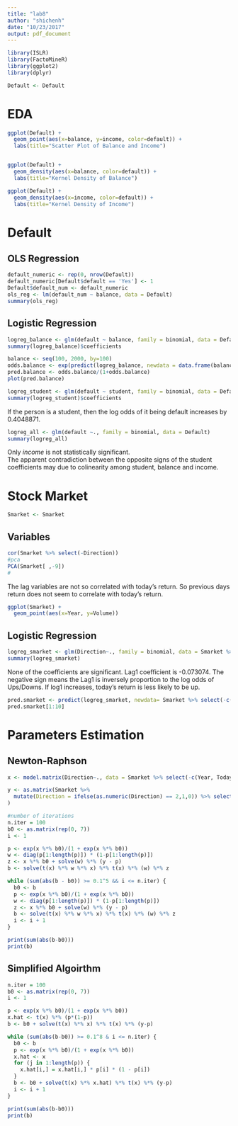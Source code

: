```yaml
---
title: "lab8"
author: "shichenh"
date: "10/23/2017"
output: pdf_document
---
```


```r
library(ISLR)
library(FactoMineR)
library(ggplot2)
library(dplyr)
```

```r
Default <- Default
```

# EDA
```r
ggplot(Default) +
  geom_point(aes(x=balance, y=income, color=default)) +
  labs(title="Scatter Plot of Balance and Income")


ggplot(Default) +
  geom_density(aes(x=balance, color=default)) +
  labs(title="Kernel Density of Balance")

ggplot(Default) +
  geom_density(aes(x=income, color=default)) +
  labs(title="Kernel Density of Income")
```


# Default
## OLS Regression
```r
default_numeric <- rep(0, nrow(Default))
default_numeric[Default$default == 'Yes'] <- 1
Default$default_num <- default_numeric
ols_reg <- lm(default_num ~ balance, data = Default)
summary(ols_reg)
```

## Logistic Regression 
```r
logreg_balance <- glm(default ~ balance, family = binomial, data = Default)
summary(logreg_balance)$coefficients
```

```r
balance <- seq(100, 2000, by=100)
odds.balance <- exp(predict(logreg_balance, newdata = data.frame(balance)))
pred.balance <- odds.balance/(1+odds.balance)
plot(pred.balance)
```
```r
logreg_student <- glm(default ~ student, family = binomial, data = Default)
summary(logreg_student)$coefficients
```

If the person is a student, then the log odds of it being default increases by 0.4048871.

```r
logreg_all <- glm(default ~., family = binomial, data = Default)
summary(logreg_all)
```

Only *income* is not statistically significant.  
The apparent contradiction between the opposite signs of the
student coefficients may due to colinearity among student, balance and income.  

# Stock Market
```r
Smarket <- Smarket
```

## Variables
```r
cor(Smarket %>% select(-Direction))
#pca
PCA(Smarket[ ,-9])
#
```

The lag variables are not so correlated with today's return. So previous days return does not seem to correlate with today's return.

```r
ggplot(Smarket) +
  geom_point(aes(x=Year, y=Volume))
```

## Logistic Regression
```r
logreg_smarket <- glm(Direction~., family = binomial, data = Smarket %>% select(-c(Year, Today)))
summary(logreg_smarket)
```

None of the coefficients are significant. Lag1 coefficient is -0.073074. The negative sign means the Lag1 is inversely proportion to the log odds of Ups/Downs. If log1 increases, today's return is less likely to be up.

```r
pred.smarket <- predict(logreg_smarket, newdata= Smarket %>% select(-c(Year, Today, Direction)), type="response")
pred.smarket[1:10]
```


# Parameters Estimation
## Newton-Raphson
```r
x <- model.matrix(Direction~., data = Smarket %>% select(-c(Year, Today)))

y <- as.matrix(Smarket %>% 
  mutate(Direction = ifelse(as.numeric(Direction) == 2,1,0)) %>% select(Direction)
)
```

```r
#number of iterations 
n.iter = 100
b0 <- as.matrix(rep(0, 7))
i <- 1

p <- exp(x %*% b0)/(1 + exp(x %*% b0))
w <- diag(p[1:length(p)]) * (1-p[1:length(p)])
z <- x %*% b0 + solve(w) %*% (y - p)
b <- solve(t(x) %*% w %*% x) %*% t(x) %*% (w) %*% z

while (sum(abs(b - b0)) >= 0.1^5 && i <= n.iter) {
  b0 <- b
  p <- exp(x %*% b0)/(1 + exp(x %*% b0))
  w <- diag(p[1:length(p)]) * (1-p[1:length(p)])
  z <- x %*% b0 + solve(w) %*% (y - p)
  b <- solve(t(x) %*% w %*% x) %*% t(x) %*% (w) %*% z
  i <- i + 1
}

print(sum(abs(b-b0)))
print(b)
```

## Simplified Algoirthm
```r
n.iter = 100
b0 <- as.matrix(rep(0, 7))
i <- 1
```

```r
p <- exp(x %*% b0)/(1 + exp(x %*% b0))
x.hat <- t(x) %*% (p*(1-p))
b <- b0 + solve(t(x) %*% x) %*% t(x) %*% (y-p)

while (sum(abs(b-b0)) >= 0.1^8 & i <= n.iter) {
  b0 <- b
  p <- exp(x %*% b0)/(1 + exp(x %*% b0))
  x.hat <- x
  for (j in 1:length(p)) {
    x.hat[i,] = x.hat[i,] * p[i] * (1 - p[i])
  }
  b <- b0 + solve(t(x) %*% x.hat) %*% t(x) %*% (y-p)
  i <- i + 1
}

print(sum(abs(b-b0)))
print(b)
```

